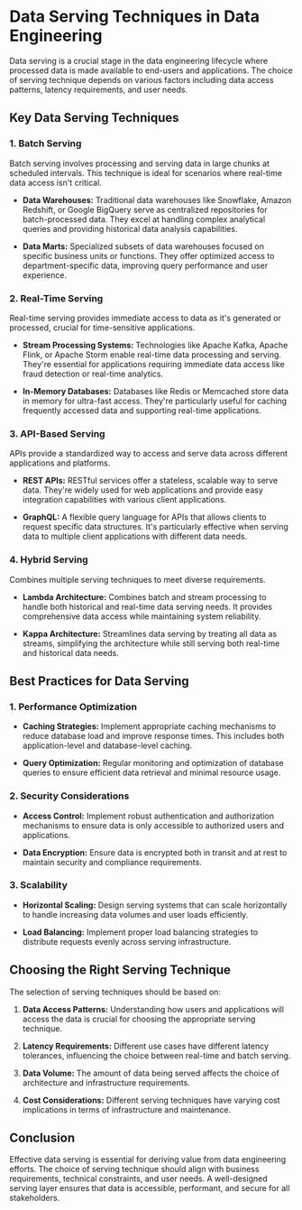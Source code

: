 # Data Serving Techniques in Data Engineering

Data serving is a crucial stage in the data engineering lifecycle where processed data is made available to end-users and applications. The choice of serving technique depends on various factors including data access patterns, latency requirements, and user needs.

## Key Data Serving Techniques

### 1. Batch Serving
Batch serving involves processing and serving data in large chunks at scheduled intervals. This technique is ideal for scenarios where real-time data access isn't critical.

* **Data Warehouses:** Traditional data warehouses like Snowflake, Amazon Redshift, or Google BigQuery serve as centralized repositories for batch-processed data. They excel at handling complex analytical queries and providing historical data analysis capabilities.

* **Data Marts:** Specialized subsets of data warehouses focused on specific business units or functions. They offer optimized access to department-specific data, improving query performance and user experience.

### 2. Real-Time Serving
Real-time serving provides immediate access to data as it's generated or processed, crucial for time-sensitive applications.

* **Stream Processing Systems:** Technologies like Apache Kafka, Apache Flink, or Apache Storm enable real-time data processing and serving. They're essential for applications requiring immediate data access like fraud detection or real-time analytics.

* **In-Memory Databases:** Databases like Redis or Memcached store data in memory for ultra-fast access. They're particularly useful for caching frequently accessed data and supporting real-time applications.

### 3. API-Based Serving
APIs provide a standardized way to access and serve data across different applications and platforms.

* **REST APIs:** RESTful services offer a stateless, scalable way to serve data. They're widely used for web applications and provide easy integration capabilities with various client applications.

* **GraphQL:** A flexible query language for APIs that allows clients to request specific data structures. It's particularly effective when serving data to multiple client applications with different data needs.

### 4. Hybrid Serving
Combines multiple serving techniques to meet diverse requirements.

* **Lambda Architecture:** Combines batch and stream processing to handle both historical and real-time data serving needs. It provides comprehensive data access while maintaining system reliability.

* **Kappa Architecture:** Streamlines data serving by treating all data as streams, simplifying the architecture while still serving both real-time and historical data needs.

## Best Practices for Data Serving

### 1. Performance Optimization
* **Caching Strategies:** Implement appropriate caching mechanisms to reduce database load and improve response times. This includes both application-level and database-level caching.

* **Query Optimization:** Regular monitoring and optimization of database queries to ensure efficient data retrieval and minimal resource usage.

### 2. Security Considerations
* **Access Control:** Implement robust authentication and authorization mechanisms to ensure data is only accessible to authorized users and applications.

* **Data Encryption:** Ensure data is encrypted both in transit and at rest to maintain security and compliance requirements.

### 3. Scalability
* **Horizontal Scaling:** Design serving systems that can scale horizontally to handle increasing data volumes and user loads efficiently.

* **Load Balancing:** Implement proper load balancing strategies to distribute requests evenly across serving infrastructure.

## Choosing the Right Serving Technique

The selection of serving techniques should be based on:

1. **Data Access Patterns:** Understanding how users and applications will access the data is crucial for choosing the appropriate serving technique.

2. **Latency Requirements:** Different use cases have different latency tolerances, influencing the choice between real-time and batch serving.

3. **Data Volume:** The amount of data being served affects the choice of architecture and infrastructure requirements.

4. **Cost Considerations:** Different serving techniques have varying cost implications in terms of infrastructure and maintenance.

## Conclusion

Effective data serving is essential for deriving value from data engineering efforts. The choice of serving technique should align with business requirements, technical constraints, and user needs. A well-designed serving layer ensures that data is accessible, performant, and secure for all stakeholders.